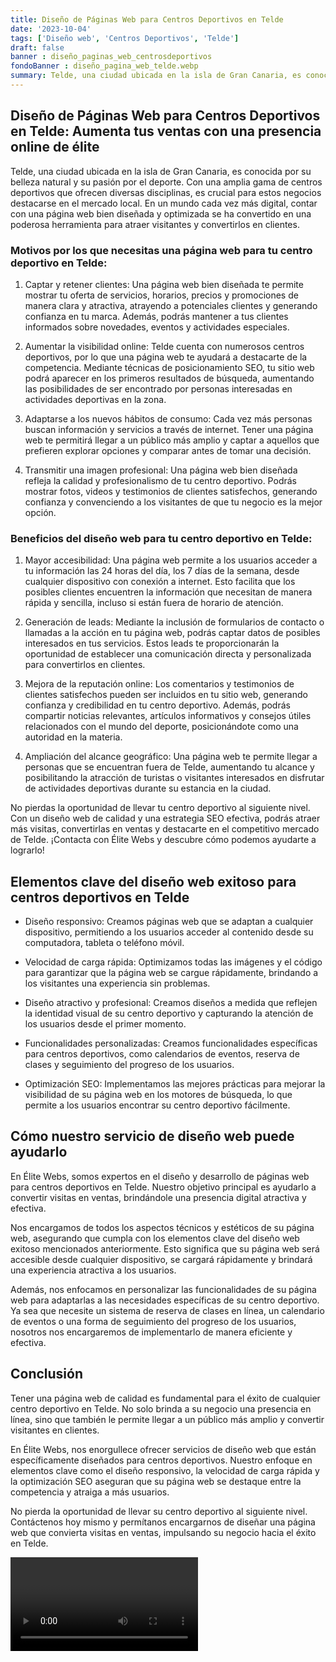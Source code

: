 ```yaml
---
title: Diseño de Páginas Web para Centros Deportivos en Telde
date: '2023-10-04'
tags: ['Diseño web', 'Centros Deportivos', 'Telde']
draft: false
banner : diseño_paginas_web_centrosdeportivos
fondoBanner : diseño_pagina_web_telde.webp
summary: Telde, una ciudad ubicada en la isla de Gran Canaria, es conocida por su belleza natural y su pasión por el deporte. Con una amplia gama de centros deportivos que ofrecen diversas disciplinas, es crucial para estos negocios destacarse en el mercado local. En un mundo cada vez más digital, contar con una página web bien diseñada y optimizada se ha convertido en una poderosa herramienta para atraer visitantes y convertirlos en clientes.
---
```


## Diseño de Páginas Web para Centros Deportivos en Telde: Aumenta tus ventas con una presencia online de élite

Telde, una ciudad ubicada en la isla de Gran Canaria, es conocida por su belleza natural y su pasión por el deporte. Con una amplia gama de centros deportivos que ofrecen diversas disciplinas, es crucial para estos negocios destacarse en el mercado local. En un mundo cada vez más digital, contar con una página web bien diseñada y optimizada se ha convertido en una poderosa herramienta para atraer visitantes y convertirlos en clientes.

### Motivos por los que necesitas una página web para tu centro deportivo en Telde:

1. Captar y retener clientes: Una página web bien diseñada te permite mostrar tu oferta de servicios, horarios, precios y promociones de manera clara y atractiva, atrayendo a potenciales clientes y generando confianza en tu marca. Además, podrás mantener a tus clientes informados sobre novedades, eventos y actividades especiales.

2. Aumentar la visibilidad online: Telde cuenta con numerosos centros deportivos, por lo que una página web te ayudará a destacarte de la competencia. Mediante técnicas de posicionamiento SEO, tu sitio web podrá aparecer en los primeros resultados de búsqueda, aumentando las posibilidades de ser encontrado por personas interesadas en actividades deportivas en la zona.

3. Adaptarse a los nuevos hábitos de consumo: Cada vez más personas buscan información y servicios a través de internet. Tener una página web te permitirá llegar a un público más amplio y captar a aquellos que prefieren explorar opciones y comparar antes de tomar una decisión.

4. Transmitir una imagen profesional: Una página web bien diseñada refleja la calidad y profesionalismo de tu centro deportivo. Podrás mostrar fotos, videos y testimonios de clientes satisfechos, generando confianza y convenciendo a los visitantes de que tu negocio es la mejor opción.

### Beneficios del diseño web para tu centro deportivo en Telde:

1. Mayor accesibilidad: Una página web permite a los usuarios acceder a tu información las 24 horas del día, los 7 días de la semana, desde cualquier dispositivo con conexión a internet. Esto facilita que los posibles clientes encuentren la información que necesitan de manera rápida y sencilla, incluso si están fuera de horario de atención.

2. Generación de leads: Mediante la inclusión de formularios de contacto o llamadas a la acción en tu página web, podrás captar datos de posibles interesados en tus servicios. Estos leads te proporcionarán la oportunidad de establecer una comunicación directa y personalizada para convertirlos en clientes.

3. Mejora de la reputación online: Los comentarios y testimonios de clientes satisfechos pueden ser incluidos en tu sitio web, generando confianza y credibilidad en tu centro deportivo. Además, podrás compartir noticias relevantes, artículos informativos y consejos útiles relacionados con el mundo del deporte, posicionándote como una autoridad en la materia.

4. Ampliación del alcance geográfico: Una página web te permite llegar a personas que se encuentran fuera de Telde, aumentando tu alcance y posibilitando la atracción de turistas o visitantes interesados en disfrutar de actividades deportivas durante su estancia en la ciudad.

No pierdas la oportunidad de llevar tu centro deportivo al siguiente nivel. Con un diseño web de calidad y una estrategia SEO efectiva, podrás atraer más visitas, convertirlas en ventas y destacarte en el competitivo mercado de Telde. ¡Contacta con Élite Webs y descubre cómo podemos ayudarte a lograrlo!

<GifSeo />

<Cta />

## Elementos clave del diseño web exitoso para centros deportivos en Telde

- Diseño responsivo: Creamos páginas web que se adaptan a cualquier dispositivo, permitiendo a los usuarios acceder al contenido desde su computadora, tableta o teléfono móvil.

- Velocidad de carga rápida: Optimizamos todas las imágenes y el código para garantizar que la página web se cargue rápidamente, brindando a los visitantes una experiencia sin problemas.

- Diseño atractivo y profesional: Creamos diseños a medida que reflejen la identidad visual de su centro deportivo y capturando la atención de los usuarios desde el primer momento.

- Funcionalidades personalizadas: Creamos funcionalidades específicas para centros deportivos, como calendarios de eventos, reserva de clases y seguimiento del progreso de los usuarios.

- Optimización SEO: Implementamos las mejores prácticas para mejorar la visibilidad de su página web en los motores de búsqueda, lo que permite a los usuarios encontrar su centro deportivo fácilmente.

## Cómo nuestro servicio de diseño web puede ayudarlo

En Élite Webs, somos expertos en el diseño y desarrollo de páginas web para centros deportivos en Telde. Nuestro objetivo principal es ayudarlo a convertir visitas en ventas, brindándole una presencia digital atractiva y efectiva.

Nos encargamos de todos los aspectos técnicos y estéticos de su página web, asegurando que cumpla con los elementos clave del diseño web exitoso mencionados anteriormente. Esto significa que su página web será accesible desde cualquier dispositivo, se cargará rápidamente y brindará una experiencia atractiva a los usuarios.

Además, nos enfocamos en personalizar las funcionalidades de su página web para adaptarlas a las necesidades específicas de su centro deportivo. Ya sea que necesite un sistema de reserva de clases en línea, un calendario de eventos o una forma de seguimiento del progreso de los usuarios, nosotros nos encargaremos de implementarlo de manera eficiente y efectiva.

## Conclusión

Tener una página web de calidad es fundamental para el éxito de cualquier centro deportivo en Telde. No solo brinda a su negocio una presencia en línea, sino que también le permite llegar a un público más amplio y convertir visitantes en clientes.

En Élite Webs, nos enorgullece ofrecer servicios de diseño web que están específicamente diseñados para centros deportivos. Nuestro enfoque en elementos clave como el diseño responsivo, la velocidad de carga rápida y la optimización SEO aseguran que su página web se destaque entre la competencia y atraiga a más usuarios.

No pierda la oportunidad de llevar su centro deportivo al siguiente nivel. Contáctenos hoy mismo y permítanos encargarnos de diseñar una página web que convierta visitas en ventas, impulsando su negocio hacia el éxito en Telde.

<Video />

<CtaBot job='Centros Deportivos' city='Telde'/>

<Gmaps query='Telde+españa+maps' />